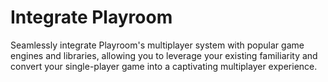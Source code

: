 
# Integrate Playroom

Seamlessly integrate Playroom's multiplayer system with popular game engines and libraries, allowing you to leverage your existing familiarity and convert your single-player game into a captivating multiplayer experience.



<Cards>
  <Card
    icon={""
    }
    title="Threejs"
    href=""
  />
  <Card
    icon={ ""
    }
    title="React"
    href=""
  />
   <Card
    icon={ ""
    }
    title="Phaser"
    href=""
  />
  <Card
    icon={ ""
    }
    title="Kaboom"
    href=""
  />
  <Card
    icon={ ""
    }
    title="Unity(soon)"
    href=""
  />

</Cards>


